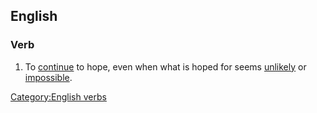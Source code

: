 ==English==

===Verb===
{{infl|en|verb|head=to [[hope]] [[against]] hope}}

# To [[continue]] to hope, even when what is hoped for seems [[unlikely]] or [[impossible]].

[[Category:English verbs]]